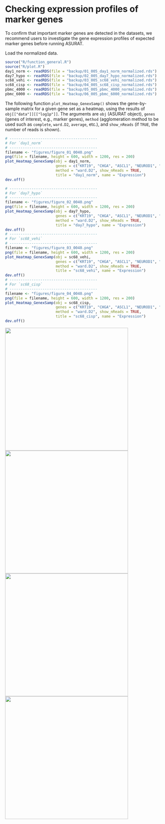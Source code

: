 # Checking expression profiles of marker genes {#markergenes}
To confirm that important marker genes are detected in the datasets,
we recommend users to investigate the gene expression profiles of
expected marker genes before running ASURAT.

Load the normalized data.
```r
source("R/function_general.R")
source("R/plot.R")
day1_norm <- readRDS(file = "backup/01_005_day1_norm_normalized.rds")
day7_hypo <- readRDS(file = "backup/02_005_day7_hypo_normalized.rds")
sc68_vehi <- readRDS(file = "backup/03_005_sc68_vehi_normalized.rds")
sc68_cisp <- readRDS(file = "backup/04_005_sc68_cisp_normalized.rds")
pbmc_4000 <- readRDS(file = "backup/05_005_pbmc_4000_normalized.rds")
pbmc_6000 <- readRDS(file = "backup/06_005_pbmc_6000_normalized.rds")
```

The following function `plot_Heatmap_GenexSamp()` shows the gene-by-sample
matrix for a given gene set as a heatmap, using the results of 
`obj[["data"]][["log1p"]]`.
The arguments are `obj` (ASURAT object), `genes` (genes of interest, e.g.,
marker genes), `method` (agglomeration method to be used such as `complete`,
`ward.D2`, `average`, etc.), and `show_nReads` (if `TRUE`, the number of reads
is shown).
```r
# ----------------------------------------
# For `day1_norm`
# ----------------------------------------
filename <- "figures/figure_01_0040.png"
png(file = filename, height = 600, width = 1200, res = 200)
plot_Heatmap_GenexSamp(obj = day1_norm,
                       genes = c("KRT19", "CHGA", "ASCL1", "NEUROD1", "YAP1"),
                       method = "ward.D2", show_nReads = TRUE,
                       title = "day1_norm", name = "Expression")
dev.off()
```

```r
# ----------------------------------------
# For `day7_hypo`
# ----------------------------------------
filename <- "figures/figure_02_0040.png"
png(file = filename, height = 600, width = 1200, res = 200)
plot_Heatmap_GenexSamp(obj = day7_hypo,
                       genes = c("KRT19", "CHGA", "ASCL1", "NEUROD1", "YAP1"),
                       method = "ward.D2", show_nReads = TRUE,
                       title = "day7_hypo", name = "Expression")
dev.off()
# ----------------------------------------
# For `sc68_vehi`
# ----------------------------------------
filename <- "figures/figure_03_0040.png"
png(file = filename, height = 600, width = 1200, res = 200)
plot_Heatmap_GenexSamp(obj = sc68_vehi,
                       genes = c("KRT19", "CHGA", "ASCL1", "NEUROD1", "YAP1"),
                       method = "ward.D2", show_nReads = TRUE,
                       title = "sc68_vehi", name = "Expression")
dev.off()
# ----------------------------------------
# For `sc68_cisp`
# ----------------------------------------
filename <- "figures/figure_04_0040.png"
png(file = filename, height = 600, width = 1200, res = 200)
plot_Heatmap_GenexSamp(obj = sc68_cisp,
                       genes = c("KRT19", "CHGA", "ASCL1", "NEUROD1", "YAP1"),
                       method = "ward.D2", show_nReads = TRUE,
                       title = "sc68_cisp", name = "Expression")
dev.off()
```

<img src="figures/figure_01_0040.png" width="400px">
<img src="figures/figure_02_0040.png" width="400px">
<img src="figures/figure_03_0040.png" width="400px">
<img src="figures/figure_04_0040.png" width="400px">
